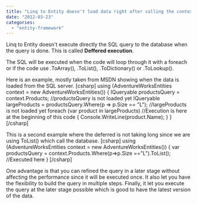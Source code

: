 ```yaml
---
title: "Linq to Entity doesn't load data right after calling the context"
date: "2012-03-23"
categories: 
  - "entity-framework"
---
```


Linq to Entity doesn't execute directly the SQL query to the database when the query is done. This is called **Deffered execution**.

The SQL will be executed when the code will loop through it with a foreach or if the code use .ToArray(), .ToList(), .ToDictionary() or .ToLookup().

Here is an example, mostly taken from MSDN showing when the data is loaded from the SQL server. \[csharp\] using (AdventureWorksEntities context = new AdventureWorksEntities()) { IQueryable<Product> productsQuery = context.Products; //productsQuery is not loaded yet IQueryable<Product> largeProducts = productsQuery.Where(p => p.Size == "L"); //largeProducts is not loaded yet foreach (var product in largeProducts) //Execution is here at the beginning of this code { Console.WriteLine(product.Name); } } \[/csharp\]

This is a second example where the deferred is not taking long since we are using ToList() which call the database. \[csharp\] using (AdventureWorksEntities context = new AdventureWorksEntities()) { var productsQuery = context.Products.Where(p=>p.Size =="L").ToList(); //Executed here } \[/csharp\]

One advantage is that you can refined the query in a later stage without affecting the performance since it will be executed once. It also let you have the flexibility to build the query in multiple steps. Finally, it let you execute the query at the later stage possible which is good to have the latest version of the data.
